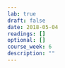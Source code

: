 ```yaml
---
lab: true
draft: false
date: 2018-05-04
readings: []
optional: []
course_week: 6
description: ""
---
```

